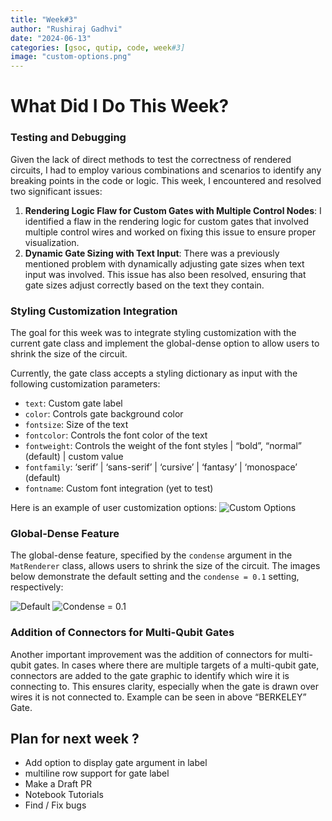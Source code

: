 ```yaml
---
title: "Week#3"
author: "Rushiraj Gadhvi"
date: "2024-06-13"
categories: [gsoc, qutip, code, week#3]
image: "custom-options.png"
---
```


# What Did I Do This Week?

### Testing and Debugging

Given the lack of direct methods to test the correctness of rendered circuits, I had to employ various combinations and scenarios to identify any breaking points in the code or logic. This week, I encountered and resolved two significant issues:

1. **Rendering Logic Flaw for Custom Gates with Multiple Control Nodes**: I identified a flaw in the rendering logic for custom gates that involved multiple control wires and worked on fixing this issue to ensure proper visualization.
2. **Dynamic Gate Sizing with Text Input**: There was a previously mentioned problem with dynamically adjusting gate sizes when text input was involved. This issue has also been resolved, ensuring that gate sizes adjust correctly based on the text they contain.

### Styling Customization Integration

The goal for this week was to integrate styling customization with the current gate class and implement the global-dense option to allow users to shrink the size of the circuit.

Currently, the gate class accepts a styling dictionary as input with the following customization parameters:

- `text`: Custom gate label
- `color`: Controls gate background color
- `fontsize`: Size of the text
- `fontcolor`: Controls the font color of the text
- `fontweight`: Controls the weight of the font styles | "bold", "normal" (default) | custom value
- `fontfamily`: 'serif' | 'sans-serif' | 'cursive' | 'fantasy' | 'monospace' (default)
- `fontname`: Custom font integration (yet to test)

Here is an example of user customization options:
![Custom Options](./custom-options.png)

### Global-Dense Feature

The global-dense feature, specified by the `condense` argument in the `MatRenderer` class, allows users to shrink the size of the circuit. The images below demonstrate the default setting and the `condense = 0.1` setting, respectively:

![Default](default-dense.png)
![Condense = 0.1](custom-dense.png)

### Addition of Connectors for Multi-Qubit Gates

Another important improvement was the addition of connectors for multi-qubit gates. In cases where there are multiple targets of a multi-qubit gate, connectors are added to the gate graphic to identify which wire it is connecting to. This ensures clarity, especially when the gate is drawn over wires it is not connected to. Example can be seen in above "BERKELEY" Gate.

## Plan for next week ?

- Add option to display gate argument in label
- multiline row support for gate label
- Make a Draft PR
- Notebook Tutorials 
- Find / Fix bugs